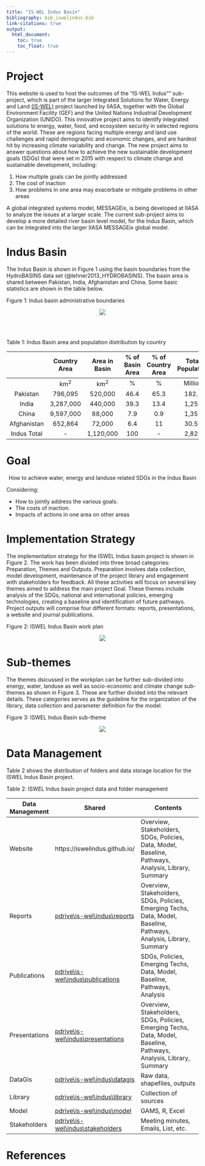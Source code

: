```yaml
---
title: "IS-WEL Indus Basin"
bibliography: bib_iswelindus.bib
link-citations: true
output:
  html_document:
    toc: true  
    toc_float: true 
---
```


# Project
This website is used to host the outcomes of the "IS-WEL Indus"" sub-project, which is part of the larger Integrated Solutions for Water, Energy and Land [(IS-WEL)](http://www.iiasa.ac.at/web/home/research/researchProjects/Nexus_Solutions.html) project launched by IIASA, together with the Global Environment Facility (GEF) and the United Nations Industrial Development Organization (UNIDO). This innovative project aims to identify integrated solutions to energy, water, food, and ecosystem security in selected regions of the world. These are regions facing multiple energy and land use challenges and rapid demographic and economic changes, and are hardest hit by increasing climate variability and change. The new project aims to answer questions about how to achieve the new sustainable development goals (SDGs) that were set in 2015 with respect to climate change and sustainable development, including: 

1. How multiple goals can be jointly addressed 
2. The cost of inaction
3. How problems in one area may exacerbate or mitigate problems in other areas

A global integrated systems model, MESSAGEix, is being developed at IIASA to analyze the issues at a larger scale. The current sub-project aims to develop a more detailed river basin level model, for the Indus Basin, which can be integrated into the larger IIASA MESSAGEix global model. 

# Indus Basin
The Indus Basin is shown in Figure 1 using the basin boundaries from the HydroBASINS data set (@lehner2013_HYDROBASINS). The basin area is shared between Pakistan, India, Afghanistan and China. Some basic statistics are shown in the table below.


<p id="figcap"> Figure 1: Indus basin administrative boundaries</p>
<center>
<div id="fig">
![](figures\f_Map_Indus_IIASA_Orig_HYDROBASINS_fromPresent.png)
</div>
</center>

<br><br>

<p id="tabcap">Table 1: Indus Basin area and population distribution by country</p> 

|  	| Country Area 	| Area in Basin 	| % of Basin Area 	| % of Country Area 	| Total Population 	| Population in Indus 	|
|:-----------:	|:------------:	|:-------------:	|:---------------:	|:-----------------:	|:----------------:	|:-------------------:	|
|  	| km<sup>2</sup> 	| km<sup>2</sup>  	| % 	| % 	| Million 	|  	|
| Pakistan 	| 796,095 	| 520,000 	| 46.4 	| 65.3 	| 182.1 	| >150 	|
| India 	| 3,287,000 	| 440,000 	| 39.3 	| 13.4 	| 1,252 	| - 	|
| China 	| 9,597,000 	| 88,000 	| 7.9 	| 0.9 	| 1,357 	|  -	|
| Afghanistan 	| 652,864 	| 72,000 	| 6.4 	| 11 	| 30.55 	| - 	|
| Indus Total 	| - 	| 1,120,000 	| 100 	| - 	| 2,822 	| 300 	|

# Goal

<center>
<div id="box">
How to achieve water, energy and landuse related SDGs in the Indus Basin
</div>
</center>

Considering:
<ul>
<li> How to jointly address the various goals.</li>
<li> The costs of inaction.</li>
<li> Impacts of actions in one area on other areas</li>
</ul>

# Implementation Strategy

The implementation strategy for the ISWEL Indus basin project is shown in Figure 2. The work has been divided into three broad categories: Preparation, Themes and Outputs. Preparation involves data collection, model development, maintenance of the project library and engagement with stakeholders for feedback. All these activities will focus on several key themes aimed to address the main project Goal. These themes include analysis of the SDGs, national and international policies, emerging technologies, creating a baseline and identification of future pathways. Project outputs will comprise four different formats: reports, presentations, a website and journal publications.

<p id="figcap"> Figure 2: ISWEL Indus Basin work plan</p>
<center>
<div id="fig">
![](figures\f_workplan_presentOverview.PNG)
</div>
</center>

# Sub-themes

The themes dsicussed in the workplan can be further sub-divided into energy, water, landuse as well as socio-economic and climate change sub-themes as shown in Figure 3. These are further divided into the relevant details. These categories serves as the guideline for the organization of the library, data collection and parameter definition for the model. 

<p id="figcap"> Figure 3: ISWEL Indus Basin sub-theme</p>
<center>
<div id="fig">
![](figures\f_subthemes_presentOverview.PNG)
</div>
</center>

# Data Management

Table 2 shows the distribution of folders and data storage location for the ISWEL Indus Basin project.

<p id="tabcap">Table 2: ISWEL Indus basin project data and folder management</p> 

| Data Management | Shared                                | Contents                                                                                           |
|-----------------|---------------------------------------|----------------------------------------------------------------------------------------------------|
| Website         | https://iswelindus.github.io/         | Overview, Stakeholders, SDGs, Policies, Data, Model, Baseline, Pathways, Analysis, Library, Summary |
| Reports         | <a href="https://portal.iiasa.ac.at/dana/fb/smb/wfb.cgi?t=p&v=resource_1304000562.324190.2&si=0&ri=0&pi=0&sb=name&so=asc&dir=is-wel%5Cindus\reports">pdrive\\is-wel\\indus\\reports</a>       | Overview, Stakeholders, SDGs, Policies, Emerging Techs, Data, Model, Baseline, Pathways, Analysis, Library, Summary |
| Publications    | <a href="https://portal.iiasa.ac.at/dana/fb/smb/wfb.cgi?t=p&v=resource_1304000562.324190.2&si=0&ri=0&pi=0&sb=name&so=asc&dir=is-wel%5Cindus\publications">pdrive\\is-wel\\indus\\publications</a>  | SDGs, Policies, Emerging Techs, Data, Model, Baseline, Pathways, Analysis                                          |
| Presentations   | <a href="https://portal.iiasa.ac.at/dana/fb/smb/wfb.cgi?t=p&v=resource_1304000562.324190.2&si=0&ri=0&pi=0&sb=name&so=asc&dir=is-wel%5Cindus\presentations">pdrive\\is-wel\\indus\\presentations</a> | Overview, Stakeholders, SDGs, Policies, Emerging Techs, Data, Model, Baseline, Pathways, Analysis, Library, Summary |
| DataGis         | <a href="https://portal.iiasa.ac.at/dana/fb/smb/wfb.cgi?t=p&v=resource_1304000562.324190.2&si=0&ri=0&pi=0&sb=name&so=asc&dir=is-wel%5Cindus\datagis">pdrive\\is-wel\\indus\\datagis</a>       | Raw data, shapefiles, outputs                                                                      |
| Library         | <a href="https://portal.iiasa.ac.at/dana/fb/smb/wfb.cgi?t=p&v=resource_1304000562.324190.2&si=0&ri=0&pi=0&sb=name&so=asc&dir=is-wel%5Cindus\library">pdrive\\is-wel\\indus\\library</a>       | Collection of sources                                                                              |
| Model           | <a href="https://portal.iiasa.ac.at/dana/fb/smb/wfb.cgi?t=p&v=resource_1304000562.324190.2&si=0&ri=0&pi=0&sb=name&so=asc&dir=is-wel%5Cindus\model">pdrive\\is-wel\\indus\\model</a>       | GAMS, R, Excel                                                                                     |
| Stakeholders    | <a href="https://portal.iiasa.ac.at/dana/fb/smb/wfb.cgi?t=p&v=resource_1304000562.324190.2&si=0&ri=0&pi=0&sb=name&so=asc&dir=is-wel%5Cindus\stakeholders">pdrive\\is-wel\\indus\\stakeholders</a>   | Meeting minutes, Emails, List, etc.                                                                                 |

# References
